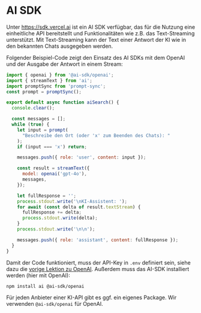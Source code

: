 
# AI SDK

Unter https://sdk.vercel.ai ist ein AI SDK verfügbar, das für die Nutzung 
eine einheitliche API bereitstellt und Funktionalitäten wie z.B. das 
Text-Streaming unterstützt. Mit Text-Streaming kann der Text einer Antwort
der KI wie in den bekannten Chats ausgegeben werden.

Folgender Beispiel-Code zeigt den Einsatz des AI SDKs mit dem OpenAI
und der Ausgabe der Antwort in einem Stream:

```js
import { openai } from '@ai-sdk/openai';
import { streamText } from 'ai';
import promptSync from 'prompt-sync';
const prompt = promptSync();

export default async function aiSearch() {
  console.clear();

  const messages = [];
  while (true) {
    let input = prompt(
      "Beschreibe den Ort (oder 'x' zum Beenden des Chats): "
    );
    if (input === 'x') return;

    messages.push({ role: 'user', content: input });

    const result = streamText({
      model: openai('gpt-4o'),
      messages,
    });

    let fullResponse = '';
    process.stdout.write('\nKI-Assistent: ');
    for await (const delta of result.textStream) {
      fullResponse += delta;
      process.stdout.write(delta);
    }
    process.stdout.write('\n\n');

    messages.push({ role: 'assistant', content: fullResponse });
  }
}
```

Damit der Code funktioniert, muss der API-Key in `.env` definiert sein,
siehe dazu die [vorige Lektion zu OpenAI](/prog/09-misc/01-openai).
Außerdem muss das AI-SDK installiert werden (hier mit OpenAI):

```bash
npm install ai @ai-sdk/openai
```

Für jeden Anbieter einer KI-API gibt es ggf. ein eigenes Package.
Wir verwenden `@ai-sdk/openai` für OpenAI.
